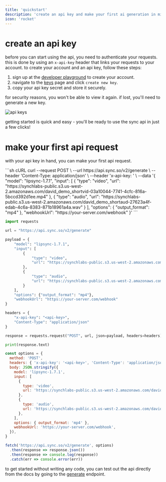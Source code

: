 ```yaml
---
title: 'quickstart'
description: 'create an api key and make your first ai generation in minutes'
icon: 'rocket'
---
```


# create an api key

before you can start using the api, you need to authenticate your requests. this is done by using an `x-api-key` header that links your requests to your account. to create your account and an api key, follow these steps:

1. sign up at the [developer playground](https://platform.sync.so) to create your account.
2. navigate to the [keys](https://platform.sync.so/keys) page and click `create new key`.
3. copy your api key secret and store it securely.

<Warning>
  for security reasons, you won't be able to view it again. if lost, you'll need to generate a new
  key.
</Warning>

![api keys](/images/quickstart/api-keys.png)

getting started is quick and easy - you'll be ready to use the sync api in just a few clicks!

# make your first api request

with your api key in hand, you can make your first api request.

<CodeGroup>
```sh cURL
curl --request POST \
  --url https://api.sync.so/v2/generate \
  --header 'Content-Type: application/json' \
  --header 'x-api-key: <api-key>' \
  --data '{
    "model": "lipsync-1.7.1",
    "input": [
      {
        "type": "video",
        "url": "https://synchlabs-public.s3.us-west-2.amazonaws.com/david_demo_shortvid-03a10044-7741-4cfc-816a-5bccd392d1ee.mp4"
      },
      {
        "type": "audio",
        "url": "https://synchlabs-public.s3.us-west-2.amazonaws.com/david_demo_shortaud-27623a4f-edab-4c6a-8383-871b18961a4a.wav"
      }
    ],
    "options": {
      "output_format": "mp4"
    },
    "webhookUrl": "https://your-server.com/webhook"
  }'
```

```python Python
import requests

url = "https://api.sync.so/v2/generate"

payload = {
    "model": "lipsync-1.7.1",
    "input": [
        {
            "type": "video",
            "url": "https://synchlabs-public.s3.us-west-2.amazonaws.com/david_demo_shortvid-03a10044-7741-4cfc-816a-5bccd392d1ee.mp4"
        },
        {
            "type": "audio",
            "url": "https://synchlabs-public.s3.us-west-2.amazonaws.com/david_demo_shortaud-27623a4f-edab-4c6a-8383-871b18961a4a.wav"
        }
    ],
    "options": {"output_format": "mp4"},
    "webhookUrl": "https://your-server.com/webhook"
}

headers = {
    "x-api-key": "<api-key>",
    "Content-Type": "application/json"
}

response = requests.request("POST", url, json=payload, headers=headers)

print(response.text)
```

```javascript JavaScript
const options = {
  method: 'POST',
  headers: { 'x-api-key': '<api-key>', 'Content-Type': 'application/json' },
  body: JSON.stringify({
    model: 'lipsync-1.7.1',
    input: [
      {
        type: 'video',
        url: 'https://synchlabs-public.s3.us-west-2.amazonaws.com/david_demo_shortvid-03a10044-7741-4cfc-816a-5bccd392d1ee.mp4',
      },
      {
        type: 'audio',
        url: 'https://synchlabs-public.s3.us-west-2.amazonaws.com/david_demo_shortaud-27623a4f-edab-4c6a-8383-871b18961a4a.wav',
      },
    ],
    options: { output_format: 'mp4' },
    webhookUrl: 'https://your-server.com/webhook',
  }),
}

fetch('https://api.sync.so/v2/generate', options)
  .then(response => response.json())
  .then(response => console.log(response))
  .catch(err => console.error(err))
```

</CodeGroup>

to get started without writing any code, you can test out the api directly from the docs by going to the [generate](/api-reference/endpoint/generate/post-generate) endpoint.
